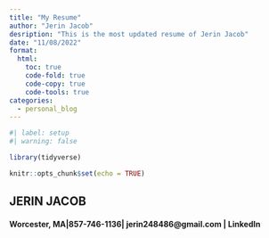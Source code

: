 ```yaml
---
title: "My Resume"
author: "Jerin Jacob"
desription: "This is the most updated resume of Jerin Jacob"
date: "11/08/2022"
format:
  html:
    toc: true
    code-fold: true
    code-copy: true
    code-tools: true
categories:
  - personal_blog
---
```


```r
#| label: setup
#| warning: false

library(tidyverse)

knitr::opts_chunk$set(echo = TRUE)
```



## JERIN JACOB
#### Worcester, MA|857-746-1136| jerin248486@gmail.com | LinkedIn 

